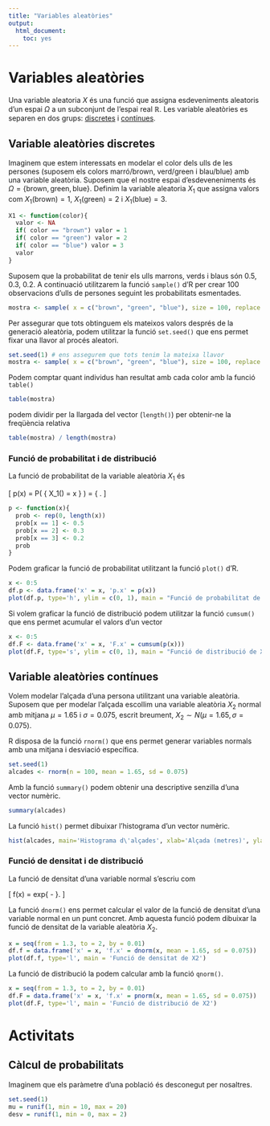 ```yaml
---
title: "Variables aleatòries"
output:
  html_document:
    toc: yes
---
```


# Variables aleatòries {#variables}

Una variable aleatoria $X$ és una funció que assigna esdeveniments aleatoris d'un espai $\Omega$ a un subconjunt de l'espai real $\mathbb{R}$. Les variable aleatòries es separen en dos grups: [discretes](#var_discretes) i [contínues](#var_continues).

## Variable aleatòries discretes {#var_discretes}

Imaginem que estem interessats en modelar el color dels ulls de les persones (suposem els colors marró/brown, verd/green i blau/blue) amb una variable aleatòria. Suposem que el nostre espai d'esdeveneniments és $\Omega = \{ \text{brown}, \text{green}, \text{blue} \}$. Definim la variable aleatoria $X_1$ que assigna valors com $X_1( \text{brown} ) = 1$,  $X_1( \text{green} ) = 2$ i  $X_1( \text{blue} ) = 3$.

```r
X1 <- function(color){
  valor <- NA
  if( color == "brown") valor = 1
  if( color == "green") valor = 2
  if( color == "blue") valor = 3
  valor
}
```

Suposem que la probabilitat de tenir els ulls marrons, verds i blaus són 0.5, 0.3, 0.2. A continuació utilitzarem la funció `sample()` d'R per crear 100 observacions d'ulls de persones seguint les probabilitats esmentades.

```r
mostra <- sample( x = c("brown", "green", "blue"), size = 100, replace = TRUE, prob = c(0.5, 0.3, 0.2))
```

Per assegurar que tots obtinguem els mateixos valors després de la generació aleatòria, podem utilitzar la funció `set.seed()` que ens permet fixar una llavor al procés aleatori.

```r
set.seed(1) # ens assegurem que tots tenim la mateixa llavor
mostra <- sample( x = c("brown", "green", "blue"), size = 100, replace = TRUE, prob = c(0.5, 0.3, 0.2))
```

Podem comptar quant individus han resultat amb cada color amb la funció `table()`

```r
table(mostra)
```

podem dividir per la llargada del vector (`length()`) per obtenir-ne la freqüència relativa

```r
table(mostra) / length(mostra)
```

### Funció de probabilitat i de distribució

La funció de probabilitat de la variable aleatòria $X_1$ és

\[
p(x) = P( \{ X_1(\omega) = x \} ) = 
\left\{ 
\begin{align}
0.5 & \text{si x = 1}\\
0.3 & \text{si x = 2}\\
0.2 & \text{si x = 3}\\
0 & \text{altrament}
\end{align}
\right.
\]

```r
p <- function(x){
  prob <- rep(0, length(x))
  prob[x == 1] <- 0.5
  prob[x == 2] <- 0.3
  prob[x == 3] <- 0.2
  prob
}
```

Podem graficar la funció de probabilitat utilitzant la funció `plot()` d'R.

```r
x <- 0:5
df.p <- data.frame('x' = x, 'p.x' = p(x))
plot(df.p, type='h', ylim = c(0, 1), main = "Funció de probabilitat de X1")
```

Si volem graficar la funció de distribució podem utilitzar la funció `cumsum()` que ens permet acumular el valors d'un vector

```r
x <- 0:5
df.F <- data.frame('x' = x, 'F.x' = cumsum(p(x)))
plot(df.F, type='s', ylim = c(0, 1), main = "Funció de distribució de X1")
```

## Variable aleatòries contínues  {#var_continues}

Volem modelar l'alçada d'una persona utilitzant una variable aleatòria. Suposem que per modelar l'alçada escollim una variable aleatòria $X_2$ normal amb mitjana $\mu = 1.65$ i $\sigma = 0.075$, escrit breument, $X_2 \sim N(\mu=1.65, \sigma=0.075)$.

R disposa de la funció `rnorm()` que ens permet generar variables normals amb una mitjana i desviació específica.

```r
set.seed(1)
alcades <- rnorm(n = 100, mean = 1.65, sd = 0.075)
```

Amb la funció `summary()` podem obtenir una descriptive senzilla d'una vector numèric.

```r
summary(alcades)
```

La funció `hist()` permet dibuixar l'histograma d'un vector numèric.

```r
hist(alcades, main='Histograma d\'alçades', xlab='Alçada (metres)', ylab='Freqüència')
```

### Funció de densitat i de distribució

La funció de densitat d'una variable normal s'escriu com

\[
f(x) = \frac{1}{\sigma \sqrt(2 \pi)} exp\left\{ -\frac{(x-\mu)^2}{2 \sigma^2}  \right\}.
\]

La funció `dnorm()` ens permet calcular el valor de la funció de densitat d'una variable normal en un punt concret. Amb aquesta funció podem dibuixar la funció de densitat de la variable aleatòria $X_2$.

```r
x = seq(from = 1.3, to = 2, by = 0.01)
df.f = data.frame('x' = x, 'f.x' = dnorm(x, mean = 1.65, sd = 0.075))
plot(df.f, type='l', main = 'Funció de densitat de X2')
```


La funció de distribució la podem calcular amb la funció `qnorm()`.

```r
x = seq(from = 1.3, to = 2, by = 0.01)
df.F = data.frame('x' = x, 'f.x' = pnorm(x, mean = 1.65, sd = 0.075))
plot(df.F, type='l', main = 'Funció de distribució de X2')
```

# Activitats {#activitats}

## Càlcul de probabilitats

Imaginem que els paràmetre d'una població és desconegut per nosaltres.

```r
set.seed(1)
mu = runif(1, min = 10, max = 20)
desv = runif(1, min = 0, max = 2)
```